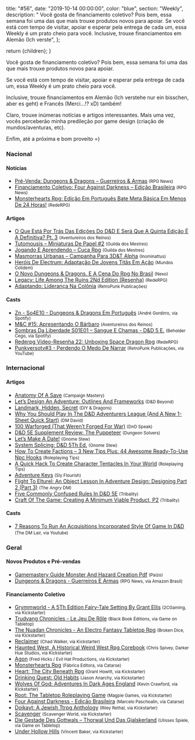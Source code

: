 
  title: "#56",
  date: "2019-10-14 00:00:00",
  color: "blue",
  section: "Weekly",
  description:
    "    Você gosta de financiamento coletivo? Pois bem, essa semana foi uma das que mais trouxe produtos novos para apoiar.    Se você está com tempo de visitar, apoiar e esperar pela entrega de cada um, essa Weekly é um prato cheio para você.    Inclusive, trouxe financiamentos em Alemão (Ich verste",
};

  return <InternalLayout meta={meta}>{children}</InternalLayout>;
}

Você gosta de financiamento coletivo? Pois bem, essa semana foi uma das que mais trouxe produtos novos para apoiar.

Se você está com tempo de visitar, apoiar e esperar pela entrega de cada um, essa Weekly é um prato cheio para você.

Inclusive, trouxe financiamentos em Alemão (Ich verstehe nur ein bisschen, aber es geht) e Francês (Merci...!? xD) também!

Claro, trouxe inúmeras notícias e artigos interessantes. Mais uma vez, vocês perceberão minha predileção por game design (criação de mundos/aventuras, etc).

Enfim, até a próxima e bom proveito =)

### Nacional

#### Notícias

- [Pré-Venda: Dungeons &amp; Dragons – Guerreiros &amp; Armas] <small>(RPG News)</small>
- [Financiamento Coletivo: Four Against Darkness – Edição Brasileira] <small>(RPG News)</small>
- [Monsterhearts Rpg: Edição Em Português Bate Meta Básica Em Menos De 24 Horas!] <small>(RedeRPG)</small>

#### Artigos

- [O Que Está Por Trás Das Edições Do D&amp;D E Será Que A Quinta Edição É A Definitiva? Pt. 3] <small>(Aventureiros dos Reinos)</small>
- [Tutomousis – Miniaturas De Papel #2] <small>(Guilda dos Mestres)</small>
- [Jogando E Aprendendo – Cuca Rpg] <small>(Guilda dos Mestres)</small>
- [Masmorras Urbanas – Campanha Para 3D&amp;T Alpha] <small>(Inominattus)</small>
- [Heróis De Electrum: Adaptação De Jovens Titãs Em Ação] <small>(Mundos Colidem)</small>
- [O Novo Dungeons &amp; Dragons. E A Cena Do Rpg No Brasil] <small>(Nexo)</small>
- [Legacy: Life Among The Ruins 2Nd Edition (Resenha)] <small>(RedeRPG)</small>
- [Adaptando: Liderança Na Colônia] <small>(RetroPunk Publicações)</small>

#### Casts

- [Zn - So4E10 - Dungeons &amp; Dragons Em Português] <small>(André Gordirro, via Spotify)</small>
- [M&amp;C #15: Apresentando O Bárbaro] <small>(Aventureiros dos Reinos)</small>
- [Sombras Da Liberdade S01E01 – Sangue E Chamas - D&amp;D 5 E.] <small>(Beholder Cego, via Spotify)</small>
- [Rederpg Vídeo-Resenha 22: Unboxing Space Dragon Rpg] <small>(RedeRPG)</small>
- [Punkversotv#3 - Perdendo O Medo De Narrar] <small>(RetroPunk Publicações, via YouTube)</small>

### Internacional

#### Artigos

- [Anatomy Of A Save] <small>(Campaign Mastery)</small>
- [Let’s Design An Adventure: Outlines And Frameworks] <small>(D&amp;D Beyond)</small>
- [Landmark, Hidden, Secret] <small>(DIY &amp; Dragons)</small>
- [Why You Should Play In The D&amp;D Adventurers League (And A New 1-Sheet Quick Start)] <small>(DM David)</small>
- [100 Warforged (That Weren’t Forged For War)] <small>(DnD Speak)</small>
- [D&amp;D 5E Supplement Review: The Puppeteer] <small>(Dungeon Solvers)</small>
- [Let’s Make A Date!] <small>(Gnome Stew)</small>
- [System Splicing: D&amp;D 5Th Ed.] <small>(Gnome Stew)</small>
- [How To Create Factions – 3 New Tips Plus: 44 Awesome Ready-To-Use Npc Hooks] <small>(Roleplaying Tips)</small>
- [A Quick Hack To Create Character Tentacles In Your World] <small>(Roleplaying Tips)</small>
- [Adventure Keys] <small>(Sly Flourish)</small>
- [Flight To Elturel: An Object Lesson In Adventure Design: Designing Part 2 (Part 3)] <small>(The Angry DM)</small>
- [Five Commonly Confused Rules In D&amp;D 5E] <small>(Tribality)</small>
- [Craft Of The Game: Creating A Minimum Viable Product, P2] <small>(Tribality)</small>

#### Casts

- [7 Reasons To Run An Acquisitions Incorporated Style Of Game In D&amp;D] <small>(The DM Lair, via Youtube)</small>

### Geral

#### Novos Produtos e Pré-vendas

- [Gamemastery Guide Monster And Hazard Creation Pdf] <small>(Paizo)</small>
- [Dungeons &amp; Dragons - Guerreiros E Armas] <small>(RPG News, via Amazon Brasil)</small>

#### Financiamento Coletivo

- [Grymmworld - A 5Th Edition Fairy-Tale Setting By Grant Ellis] <small>(2CGaming, via Kickstarter)</small>
- [Trudvang Chronicles - Le Jeu De Rôle] <small>(Black Book Éditions, via Game on Tabletop)</small>
- [The Nuadan Chronicles - An Electro Fantasy Tabletop Rpg] <small>(Broken Dice, via Kickstarter)</small>
- [Reclaimer] <small>(Chad Walker, via Kickstarter)</small>
- [Haunted West, A Historical Weird West Rpg Corebook] <small>(Chris Spivey, Darker Hue Studios, via Kickstarter)</small>
- [Agon] <small>(Fred Hicks / Evil Hat Productions, via Kickstarter)</small>
- [Monsterhearts Rpg] <small>(Fábrica Editora, via Catarse)</small>
- [Heart: The City Beneath Rpg] <small>(Grant Howitt, via Kickstarter)</small>
- [Drinking Quest: Old Habits] <small>(Jason Anarchy, via Kickstarter)</small>
- [Wolves Of God: Adventures In Dark Ages England] <small>(Kevin Crawford, via Kickstarter)</small>
- [Root: The Tabletop Roleplaying Game] <small>(Magpie Games, via Kickstarter)</small>
- [Four Against Darkness - Edição Brasileira] <small>(Marcelo Paschoalin, via Catarse)</small>
- [Doikayt: A Jewish Ttrpg Anthology] <small>(Riley Rethal, via Kickstarter)</small>
- [Scavenger] <small>(Scavenger World, via Kickstarter)</small>
- [Die Gestade Des Gottwals – Thorwal Und Das Gjalskerland] <small>(Ulisses Spiele, via Game on Tabletop)</small>
- [Under Hollow Hills] <small>(Vincent Baker, via Kickstarter)</small>

[doikayt: a jewish ttrpg anthology]: https://www.kickstarter.com/projects/5527230/doikayt-a-jewish-ttrpg-anthology/
[wolves of god: adventures in dark ages england]: https://www.kickstarter.com/projects/1637945166/wolves-of-god-adventures-in-dark-ages-england
[grymmworld - a 5th edition fairy-tale setting by grant ellis]: https://www.kickstarter.com/projects/2cgaming/grymmworld-a-5th-edition-fairy-tale-setting-by-grant-ellis
[scavenger]: https://www.kickstarter.com/projects/scavenger/scavenger-0
[die gestade des gottwals – thorwal und das gjalskerland]: https://www.gameontabletop.com/cf239/die-gestade-des-gottwals-thorwal-und-das-gjalskerland.html
[trudvang chronicles - le jeu de rôle]: https://www.gameontabletop.com/cf183/trudvang-chronicles-le-jeu-de-role.html
[pré-venda: dungeons &amp; dragons – guerreiros &amp; armas]: https://newsrpg.wordpress.com/2019/10/12/pre-venda-dungeons-dragons-guerreiros-e-armas/
[dungeons &amp; dragons - guerreiros e armas]: https://www.amazon.com.br/Dungeons-Dragons-Guerreiros-Wizards-Coast/dp/6580448075/
[five commonly confused rules in d&amp;d 5e]: https://www.tribality.com/2019/10/11/five-commonly-confused-rules-in-dd-5e/
[monsterhearts rpg: edição em português bate meta básica em menos de 24 horas!]: https://www.rederpg.com.br/2019/10/11/monsterhearts-rpg-edicao-em-portugues-bate-meta-basica-em-menos-de-24-horas/
[monsterhearts rpg]: https://www.catarse.me/monsterhearts
[gamemastery guide monster and hazard creation pdf]: https://paizo.com/products/btq021ct?Gamemastery-Guide-Monster-and-Hazard-Creation
[let’s make a date!]: https://gnomestew.com/lets-make-a-date/
[d&amp;d 5e supplement review: the puppeteer]: https://www.dungeonsolvers.com/2019/10/11/dd-5e-supplement-review-the-puppeteer/
[heróis de electrum: adaptação de jovens titãs em ação]: https://www.mundoscolidem.com.br/herois-de-electrum-adaptacao-de-jovens-titas-em-acao/
[rederpg vídeo-resenha 22: unboxing space dragon rpg]: https://www.youtube.com/watch?v=dS22w3QDvBA
[o que está por trás das edições do d&amp;d e será que a quinta edição é a definitiva? pt. 3]: http://aventureirosdosreinos.com/o-que-esta-por-tras-das-edicoes-do-dd-e-sera-que-a-quinta-edicao-e-a-definitiva-pt-3/
[adaptando: liderança na colônia]: https://retropunk.com.br/editora/adaptando-lideranca-na-colonia/
[100 warforged (that weren’t forged for war)]: http://dndspeak.com/2019/10/100-warforged-that-werent-forged-for-war/
[tutomousis – miniaturas de papel #2]: http://guildadosmestres.com.br/2019/10/09/tutomousis-miniaturas-de-papel-2/
[drinking quest: old habits]: https://www.kickstarter.com/projects/drinkingquest/drinking-quest-old-habits
[the nuadan chronicles - an electro fantasy tabletop rpg]: https://www.kickstarter.com/projects/nuadanchronicles/the-nuadan-chronicles-an-electro-fantasy-tabletop-rpg
[haunted west, a historical weird west rpg corebook]: https://www.kickstarter.com/projects/1881168175/haunted-west-a-historical-weird-west-rpg-corebook
[agon]: https://www.kickstarter.com/projects/evilhat/agon
[reclaimer]: https://www.kickstarter.com/projects/2089483951/reclaimer
[flight to elturel: an object lesson in adventure design: designing part 2 (part 3)]: https://theangrygm.com/flight-to-elturel-part-3/
[root: the tabletop roleplaying game]: https://www.kickstarter.com/projects/magpiegames/root-the-tabletop-roleplaying-game
[under hollow hills]: https://www.kickstarter.com/projects/226674021/under-hollow-hills
[heart: the city beneath rpg]: https://www.kickstarter.com/projects/gshowitt/heart-the-city-beneath
[legacy: life among the ruins 2nd edition (resenha)]: https://www.rederpg.com.br/2019/10/08/legacy-life-among-the-ruins-2nd-edition-resenha/
[how to create factions – 3 new tips plus: 44 awesome ready-to-use npc hooks]: https://www.roleplayingtips.com/rptn/how-to-create-factions-3-new-tips-plus-44-awesome-ready-to-use-npc-hooks/
[financiamento coletivo: four against darkness – edição brasileira]: https://newsrpg.wordpress.com/2019/10/08/financiamento-coletivo-four-against-darkness-edicao-brasileira/
[four against darkness - edição brasileira]: https://www.catarse.me/pt/4ad
[7 reasons to run an acquisitions incorporated style of game in d&amp;d]: https://www.youtube.com/watch?v=EiRHjDIhwMw
[why you should play in the d&amp;d adventurers league (and a new 1-sheet quick start)]: https://dmdavid.com/tag/why-you-should-play-in-the-dd-adventures-league-and-a-new-1-sheet-quick-start/
[m&amp;c #15: apresentando o bárbaro]: http://aventureirosdosreinos.com/mc-15-apresentando-o-barbaro/
[jogando e aprendendo – cuca rpg]: http://guildadosmestres.com.br/2019/10/07/jogando-e-aprendendo-cuca-rpg/
[system splicing: d&amp;d 5th ed.]: https://gnomestew.com/system-splicing-dd-5th-ed/
[anatomy of a save]: http://www.campaignmastery.com/blog/anatomy-of-a-save/
[a quick hack to create character tentacles in your world]: https://www.roleplayingtips.com/rptn/a-quick-hack-to-create-character-tentacles-in-your-world/
[craft of the game: creating a minimum viable product, p2]: https://www.tribality.com/2019/10/07/craft-of-the-game-creating-a-minimum-viable-product-p2/
[adventure keys]: https://slyflourish.com/adventure_keys.html
[punkversotv#3 - perdendo o medo de narrar]: https://www.youtube.com/watch?v=2zOF9GrMJTY
[let’s design an adventure: outlines and frameworks]: https://www.dndbeyond.com/posts/623-lets-design-an-adventure-outlines-and-frameworks
[sombras da liberdade s01e01 – sangue e chamas - d&amp;d 5 e.]: https://anchor.fm/cozinha-da-gnoma/episodes/Sombras-da-Liberdade-S01E01--Sangue-e-chamas---DD-5-e-e6eu2g
[o novo dungeons &amp; dragons. e a cena do rpg no brasil]: https://www.nexojornal.com.br/expresso/2019/10/09/O-novo-Dungeons-Dragons.-E-a-cena-do-RPG-no-Brasil
[landmark, hidden, secret]: https://diyanddragons.blogspot.com/2019/10/landmark-hidden-secret.html
[masmorras urbanas – campanha para 3d&amp;t alpha]: https://inominattus.org/2019/10/09/masmorras-urbanas-campanha-para-3dt-alpha/
[zn - so4e10 - dungeons &amp; dragons em português]: https://open.spotify.com/episode/3ak7KlaNKBOmXIiCnTf0On
